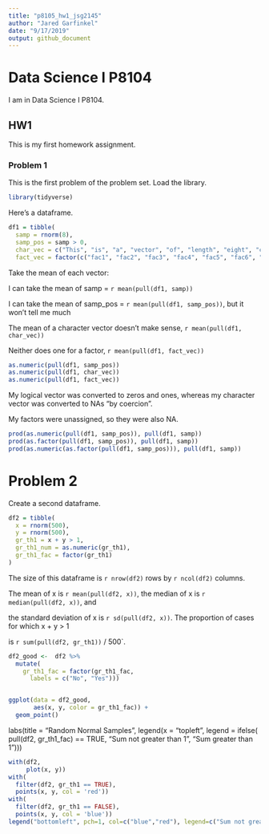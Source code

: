 ```yaml
---
title: "p8105_hw1_jsg2145"
author: "Jared Garfinkel"
date: "9/17/2019"
output: github_document
---
```


# Data Science I P8104

I am in Data Science I P8104.

## HW1

This is my first homework assignment.

### Problem 1

This is the first problem of the problem set. Load the library.

```r
library(tidyverse)
```

Here's a dataframe.

```r
df1 = tibble(
  samp = rnorm(8),
  samp_pos = samp > 0,
  char_vec = c("This", "is", "a", "vector", "of", "length", "eight", "characters"),
  fact_vec = factor(c("fac1", "fac2", "fac3", "fac4", "fac5", "fac6", "fac7", "fac8")))
```

Take the mean of each vector:

I can take the mean of samp = `r mean(pull(df1, samp))`

I can take the mean of samp_pos = `r mean(pull(df1, samp_pos))`, but it won't tell me much

The mean of a character vector doesn't make sense, `r mean(pull(df1, char_vec))`

Neither does one for a factor, `r mean(pull(df1, fact_vec))`

```r
as.numeric(pull(df1, samp_pos))
as.numeric(pull(df1, char_vec))
as.numeric(pull(df1, fact_vec))
```
My logical vector was converted to zeros and ones, whereas my character vector was converted to NAs "by coercion".

My factors were unassigned, so they were also NA.

```r
prod(as.numeric(pull(df1, samp_pos)), pull(df1, samp))
prod(as.factor(pull(df1, samp_pos)), pull(df1, samp))
prod(as.numeric(as.factor(pull(df1, samp_pos))), pull(df1, samp))
```

# Problem 2

Create a second dataframe.

```r
df2 = tibble(
  x = rnorm(500),
  y = rnorm(500),
  gr_th1 = x + y > 1,
  gr_th1_num = as.numeric(gr_th1),
  gr_th1_fac = factor(gr_th1)
)
```

The size of this dataframe is `r nrow(df2)` rows by `r ncol(df2)` columns.

The mean of x is `r mean(pull(df2, x))`, the median of x is `r median(pull(df2, x))`, and

the standard deviation of x is `r sd(pull(df2, x))`. The proportion of cases for which x + y > 1

is `r sum(pull(df2, gr_th1))` / 500`.

```r

df2_good <-  df2 %>% 
  mutate(
    gr_th1_fac = factor(gr_th1_fac,
      labels = c("No", "Yes")))


ggplot(data = df2_good,
       aes(x, y, color = gr_th1_fac)) +
  geom_point()
```



  labs(title = "Random Normal Samples", 
       legend(x = "topleft", 
              legend = ifelse(
                pull(df2, gr_th1_fac) == TRUE, "Sum not greater than 1", "Sum greater than 1")))
  

```r
with(df2, 
     plot(x, y))
with(
  filter(df2, gr_th1 == TRUE),
  points(x, y, col = 'red'))
with(
  filter(df2, gr_th1 == FALSE),
  points(x, y, col = 'blue'))
legend("bottomleft", pch=1, col=c("blue","red"), legend=c("Sum not greater than 1","Sum greater than 1"))
     
```